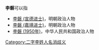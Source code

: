 '''李磐'''可以指
* [[李磐_(宣德进士)|李磐 (宣德进士)]]，明朝政治人物
* [[李磐_(嘉靖进士)|李磐 (嘉靖进士)]]，明朝政治人物
* [[李磐_(1950年)|李磐 (1950年)]]，中华人民共和国政治人物

{{disambig}}

[[Category:二字李姓人名消歧义|Category:二字李姓人名消歧义]]